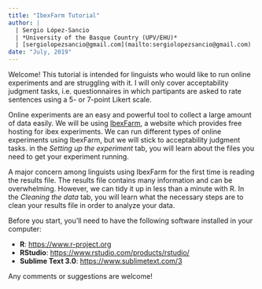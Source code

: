 ```yaml
---
title: "IbexFarm Tutorial"
author: | 
  | Sergio López-Sancio
  | *University of the Basque Country (UPV/EHU)*
  | [sergiolopezsancio@gmail.com](mailto:sergiolopezsancio@gmail.com)
date: "July, 2019"
---
```


Welcome! This tutorial is intended for linguists who would like to run online experiments and are struggling with it. I will only cover acceptability judgment tasks, i.e. questionnaires in which partipants are asked to rate sentences using a 5- or 7-point Likert scale.

Online experiments are an easy and powerful tool to collect a large amount of data easily. We will be using <a href="http://spellout.net/latest_ibex_manual.pdf" target="_blank">IbexFarm</a>, a website which provides free hosting for ibex experiments. We can run different types of online experiments using IbexFarm, but we will stick to acceptability judgment tasks. in the *Setting up the experiment* tab, you will learn about the files you need to get your experiment running.

A major concern among linguists using IbexFarm for the first time is reading the results file. The results file contains many information and can be overwhelming. However, we can tidy it up in less than a minute with R. In the *Cleaning the data* tab, you will learn what the necessary steps are to clean your results file in order to analyze your data.

Before you start, you'll need to have the following software installed in your computer:

* **R**: <a href="https://www.r-project.org" target="_blank">https://www.r-project.org</a>
* **RStudio**: <a href="https://www.rstudio.com/products/rstudio/" target="_blank">https://www.rstudio.com/products/rstudio/</a>
* **Sublime Text 3.0**: <a href="https://www.sublimetext.com/3" target="_blank">https://www.sublimetext.com/3</a>

Any comments or suggestions are welcome!